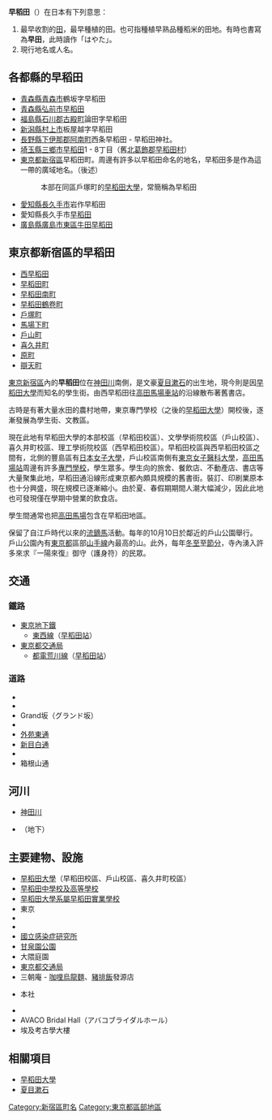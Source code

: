 {{japanese|japanese=早稲田|kana=わせだ|romaji=Waseda}}
'''早稻田'''（{{lang-ja|'''わせだ'''}}）在日本有下列意思：
# 最早收割的[[田|田]]，最早種植的田。也可指種植早熟品種稻米的田地。有時也書寫為'''早田'''，此時讀作「はやた」。
# 現行地名或人名。

==各都縣的早稻田==
* [[青森縣|青森縣]][[青森市|青森市]]鶴坂字早稻田
* [[青森縣|青森縣]][[弘前市|弘前市]][[早稻田_(弘前市)|早稻田]]
* [[福島縣|福島縣]][[石川郡|石川郡]][[古殿町|古殿町]]論田字早稻田
* [[新潟縣|新潟縣]][[村上市|村上市]]板屋越字早稻田
* [[長野縣|長野縣]][[下伊那郡|下伊那郡]][[阿南町|阿南町]]西条早稻田 - 早稻田神社。
* [[埼玉縣|埼玉縣]][[三鄉市|三鄉市]][[早稻田_(三鄉市)|早稻田]]1 - 8丁目（舊[[北葛飾郡|北葛飾郡]][[早稻田村|早稻田村]]）
* [[東京都|東京都]][[新宿區|新宿區]]早稻田町。周邊有許多以早稻田命名的地名，早稻田多是作為這一帶的廣域地名。（後述）
*: 本部在同區戶塚町的[[早稻田大學|早稻田大學]]，常簡稱為早稻田
* [[愛知縣|愛知縣]][[長久手市|長久手市]]岩作早稻田
* 愛知縣長久手市[[早稻田_(長久手市)|早稻田]]
* [[廣島縣|廣島縣]][[廣島市|廣島市]][[東區_(廣島市)|東區]][[牛田地區_(廣島市東區)|牛田]][[早稻田_(廣島市東區)|早稻田]]

== 東京都新宿區的早稻田 ==
* [[西早稻田|西早稻田]]
* [[早稻田町|早稻田町]]
* [[早稻田南町|早稻田南町]]
* [[早稻田鶴卷町|早稻田鶴卷町]]
* [[戶塚_(新宿區)|戶塚町]]
* [[馬場下町|馬場下町]]
* [[戶山_(新宿區)|戶山町]]
* [[喜久井町|喜久井町]]
* [[原町_(新宿區)|原町]]
* [[辯天町_(新宿區)|辯天町]]

[[東京|東京]][[新宿區|新宿區]]內的'''早稻田'''位在[[神田川|神田川]]南側，是文豪[[夏目漱石|夏目漱石]]的出生地，現今則是因[[早稻田大學|早稻田大學]]而知名的學生街。由西早稻田往[[高田馬場車站|高田馬場車站]]的{{link-ja|早稻田通|早稲田通り}}沿線散布著舊書店。

古時是有著大量水田的農村地帶，東京專門學校（之後的[[早稻田大學|早稻田大學]]）開校後，逐漸發展為學生街、文教區。

現在此地有早稻田大學的本部校區（早稻田校區）、文學學術院校區（戶山校區）、喜久井町校區、理工學術院校區（西早稻田校區）。早稻田校區與西早稻田校區之間有{{link-ja|學習院女子大學|学習院女子大学}}，北側的豐島區有[[日本女子大學|日本女子大學]]，戶山校區南側有[[東京女子醫科大學|東京女子醫科大學]]，[[高田馬場站|高田馬場站]]周邊有許多[[專門學校|專門學校]]，學生眾多。學生向的旅舍、餐飲店、不動產店、書店等大量聚集此地，早稻田通沿線形成東京都內頗具規模的舊書街。裝訂、印刷業原本也十分興盛，現在規模已逐漸縮小。由於夏、春假期期間人潮大幅減少，因此此地也可發現僅在學期中營業的飲食店。

學生間通常也把[[高田馬場|高田馬場]]包含在早稻田地區。

{{link-ja|穴八幡宮|穴八幡宮|穴八幡神社}}保留了自江戶時代以來的[[流鏑馬|流鏑馬]]活動。每年的10月10日於鄰近的戶山公園舉行。戶山公園內有[[東京都|東京都]]區部[[山手線|山手線]]內最高的山{{link-ja|箱根山 (新宿區)|箱根山 (新宿区)|箱根山}}。此外，每年[[冬至|冬至]]至[[節分|節分]]，寺內湧入許多來求『一陽來復』御守（護身符）的民眾。

== 交通 ==
===鐵路===
* [[東京地下鐵|東京地下鐵]]
** [[東京地下鐵東西線|東西線]]（[[早稻田站|早稻田站]]）
* [[東京都交通局|東京都交通局]]
** [[都電荒川線|都電荒川線]]（[[早稻田站_(東京都交通局)|早稻田站]]）
===道路===
* {{link-ja|早稻田通|早稲田通り}}
* {{link-ja|早大通|早大通り}}
* Grand坂（グランド坂）
* {{link-ja|諏訪通 (東京都)|諏訪通り (東京都)|諏訪通}}
* [[外苑東通|外苑東通]]
* [[東京都道8號千代田練馬田無線|新目白通]]
* {{link-ja|夏目坂|夏目坂通り}}
* 箱根山通

== 河川 ==
* [[神田川_(東京都)|神田川]]
* {{link-ja|蟹川 (東京都)|蟹川 (東京都)|蟹川}}（地下）

== 主要建物、設施 ==
* [[早稻田大學|早稻田大學]]（早稻田校區、戶山校區、喜久井町校區）
* [[早稻田中學校及高等學校|早稻田中學校及高等學校]]
* [[早稻田大學系屬早稻田實業學校|早稻田大學系屬早稻田實業學校]]
* 東京{{link-ja|麗嘉皇室酒店|リーガロイヤルホテル}}
* {{link-ja|穴八幡宮|穴八幡宮|穴八幡神社}}
* {{link-ja|戶山公園|戸山公園}}
* [[國立感染症研究所|國立感染症研究所]]
* [[甘泉園公園|甘泉園公園]]
* 大隈庭園
* [[東京都交通局|東京都交通局]]{{link-ja|都營巴士早稻田營業所|都営バス早稲田営業所|早稻田自動車營業所}}
* 三朝庵 - [[烏龍麵|咖哩烏龍麵]]、[[豬排飯|豬排飯]]發源店
* {{link-ja|解放社|解放社}}本社
* {{link-ja|早稻田奉仕園|早稲田奉仕園}}
* AVACO Bridal Hall（アバコブライダルホール）
* 埃及考古學大樓

== 相關項目 ==
*[[早稻田大學|早稻田大學]]
*[[夏目漱石|夏目漱石]]

{{DEFAULTSORT:Waseda}}
[[Category:新宿區町名|Category:新宿區町名]]
[[Category:東京都區部地區|Category:東京都區部地區]]